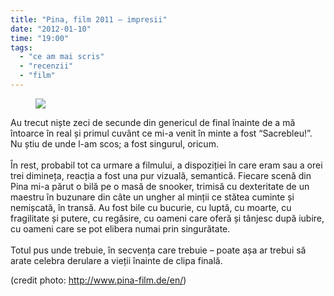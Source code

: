 ```yaml
---
title: "Pina, film 2011 — impresii"
date: "2012-01-10"
time: "19:00"
tags:
  - "ce am mai scris"
  - "recenzii"
  - "film"
---
```

<figure class="tmblr-full" data-orig-height="398" data-orig-width="500">
<img src="https://64.media.tumblr.com/91bc16504ecce09f99ad111345a84918/4edc307da3ae4d7a-15/s540x810/ae42e2db99e74400d35f99a216df09ecc0b80afb.jpg" data-orig-height="398" data-orig-width="500" />
</figure>

Au trecut niște zeci de secunde din genericul de final înainte de a mă întoarce în real și primul cuvânt ce mi-a venit în minte a fost "Sacrebleu!". Nu știu de unde l-am scos; a fost singurul, oricum.\
\
În rest, probabil tot ca urmare a filmului, a dispoziției în care eram sau a orei trei dimineța, reacția a fost una pur vizuală, semantică. Fiecare scenă din Pina mi-a părut o bilă pe o masă de snooker, trimisă cu dexteritate de un maestru în buzunare din câte un ungher al minții ce stătea cuminte și nemișcată, în transă. Au fost bile cu bucurie, cu luptă, cu moarte, cu fragilitate și putere, cu regăsire, cu oameni care oferă și tânjesc după iubire, cu oameni care se pot elibera numai prin singurătate.\
\
Totul pus unde trebuie, în secvența care trebuie -- poate așa ar trebui să arate celebra derulare a vieții înainte de clipa finală.

(credit photo: [http://www.pina-film.de/en/](http://www.pina-film.de/en/){target="_blank"})